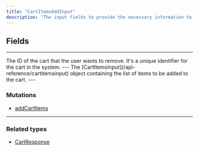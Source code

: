 ```yaml
---
title: "CartItemsAddInput"
description: "The input fields to provide the necessary information to add new items to a cart through the addCartItems mutation. By providing the cart ID and the list of items to be added, the API can update the cart with the new items."
---
```


## Fields

---

<ParamField path="id" type="ID!">
  The ID of the cart that the user wants to remove. It's a unique identifier for the cart in the system.
</ParamField>
---

<ParamField path="items" type="CartItemsInput!">
  The [CartItemsInput](/api-reference/cartitemsinput) object containing the list of items to be added to the cart.
</ParamField>
---

### Mutations

* [addCartItems](/api-reference/addcartitems)

---

### Related types

* [CartResponse](/api-reference/cartresponse)